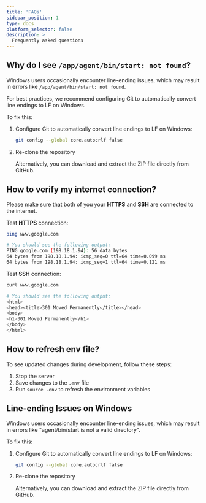```yaml
---
title: 'FAQs'
sidebar_position: 1
type: docs
platform_selector: false
description: >
  Frequently asked questions
---
```


## Why do I see `/app/agent/bin/start: not found`?

Windows users occasionally encounter line-ending issues, which may result in errors like `/app/agent/bin/start: not found`.

For best practices, we recommend configuring Git to automatically convert line endings to LF on Windows.

To fix this:

1. Configure Git to automatically convert line endings to LF on Windows:

    ```bash title="Terminal"
    git config --global core.autocrlf false
    ```

2. Re-clone the repository

    Alternatively, you can download and extract the ZIP file directly from GitHub.

## How to verify my internet connection?

Please make sure that both of you your **HTTPS** and **SSH** are connected to the internet.

Test **HTTPS** connection:

```bash title="Terminal"
ping www.google.com

# You should see the following output:
PING google.com (198.18.1.94): 56 data bytes
64 bytes from 198.18.1.94: icmp_seq=0 ttl=64 time=0.099 ms
64 bytes from 198.18.1.94: icmp_seq=1 ttl=64 time=0.121 ms
```

Test **SSH** connection:

```bash title="Terminal"
curl www.google.com

# You should see the following output:
<html>
<head><title>301 Moved Permanently</title></head>
<body>
<h1>301 Moved Permanently</h1>
</body>
</html>
```

## How to refresh env file?

To see updated changes during development, follow these steps:

1. Stop the server
2. Save changes to the `.env` file
3. Run `source .env` to refresh the environment variables

## Line-ending Issues on Windows

Windows users occasionally encounter line-ending issues, which may result in errors like "agent/bin/start is not a valid directory".

To fix this:

1. Configure Git to automatically convert line endings to LF on Windows:

    ```bash title="Terminal"
    git config --global core.autocrlf false
    ```

2. Re-clone the repository

    Alternatively, you can download and extract the ZIP file directly from GitHub.